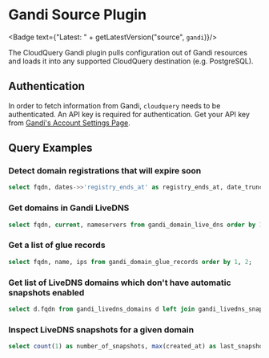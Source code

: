 # Gandi Source Plugin


<Badge text={"Latest: " + getLatestVersion("source", `gandi`)}/>

The CloudQuery Gandi plugin pulls configuration out of Gandi resources and loads it into any supported CloudQuery destination (e.g. PostgreSQL).

## Authentication

In order to fetch information from Gandi, `cloudquery` needs to be authenticated. An API key is required for authentication. Get your API key from [Gandi's Account Settings Page](https://account.gandi.net/en/).

## Query Examples

### Detect domain registrations that will expire soon

```sql
select fqdn, dates->>'registry_ends_at' as registry_ends_at, date_trunc('day', (dates->>'registry_ends_at')::timestamp - current_timestamp) as days_left from gandi_domains where ((dates->>'registry_ends_at')::timestamp - interval '90 day') < current_timestamp order by 1;
```

### Get domains in Gandi LiveDNS

```sql
select fqdn, current, nameservers from gandi_domain_live_dns order by 1;
```

### Get a list of glue records

```sql
select fqdn, name, ips from gandi_domain_glue_records order by 1, 2;
```

### Get list of LiveDNS domains which don't have automatic snapshots enabled

```sql
select d.fqdn from gandi_livedns_domains d left join gandi_livedns_snapshots s on s.fqdn=d.fqdn and s.automatic where s.fqdn is null;
```
### Inspect LiveDNS snapshots for a given domain

```sql
select count(1) as number_of_snapshots, max(created_at) as last_snapshot_at from gandi_livedns_snapshots where fqdn = 'yourdomain.com';
```
